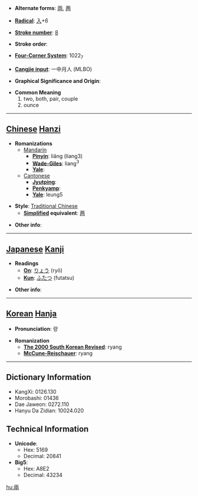 * '''Alternate forms''': [[両]], [[两]]

* '''[[Wiktionary:Chinese radical index| Radical]]''': [[Wiktionary:Chinese radical index 入|入]]+6

* '''[[Wiktionary:Chinese total strokes index|Stroke number]]''': [[Wiktionary:Chinese total strokes index 8|8]]

* '''Stroke order''': 

* '''[[Wiktionary:Chinese four corner index|Four-Corner System]]''': 1022<sub>7</sub>

* '''[[Wiktionary:Chinese Cangjie index|Cangjie input]]''': 一中月人 (MLBO)

* '''Graphical Significance and Origin''': 

* '''Common Meaning'''
*#two, both, pair, couple
*# ounce


----

== [[Chinese]] [[Hanzi]] ==

* '''Romanizations'''
** [[Mandarin]]
*** '''[[Pinyin]]''': liǎng (liang3)
*** '''[[Wade-Giles]]''': liang<sup>3</sup>
*** '''[[Yale]]''': 
**[[Cantonese]]
***'''[[Jyutping]]''':
***'''[[Penkyamp]]''': 
***'''[[Yale]]''': leung5

* '''Style''': [[Traditional Chinese]] 
** '''[[Simplified Chinese|Simplified]] equivalent''': [[两]]

* '''Other info''': 

----

== [[Japanese]] [[Kanji]] ==

* '''Readings'''
** '''[[On]]''': [[りょう]] (ryō)
** '''[[Kun]]''': [[ふたつ]] (futatsu)

* '''Other info''':  

----

== [[Korean]] [[Hanja]] ==

* '''Pronunciation''': 량

* '''Romanization'''
** '''[[The 2000 South Korean Revised Romanization|The 2000 South Korean Revised]]''': ryang
** '''[[McCune-Reischauer]]''': ryang

----

== Dictionary Information ==

* KangXi: 0126.130
* Morobashi: 01436
* Dae Jaweon: 0272.110
* Hanyu Da Zidian: 10024.020

== Technical Information ==

* '''Unicode''':
** Hex: 5169
** Decimal: 20841
* '''Big5''':
** Hex: A8E2
** Decimal: 43234

[[hu:兩]]